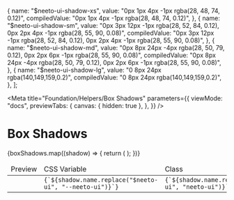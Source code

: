 
  {
    name: "$neeto-ui-shadow-xs",
    value: "0px 1px 4px -1px rgba(28, 48, 74, 0.12)",
    compiledValue: "0px 1px 4px -1px rgba(28, 48, 74, 0.12)",
  },
  {
    name: "$neeto-ui-shadow-sm",
    value:
      "0px 3px 12px -1px rgba(28, 52, 84, 0.12), 0px 2px 4px -1px rgba(28, 55, 90, 0.08)",
    compiledValue:
      "0px 3px 12px -1px rgba(28, 52, 84, 0.12), 0px 2px 4px -1px rgba(28, 55, 90, 0.08)",
  },
  {
    name: "$neeto-ui-shadow-md",
    value:
      "0px 8px 24px -4px rgba(28, 50, 79, 0.12), 0px 2px 6px -1px rgba(28, 55, 90, 0.08)",
    compiledValue:
      "0px 8px 24px -4px rgba(28, 50, 79, 0.12), 0px 2px 6px -1px rgba(28, 55, 90, 0.08)",
  },
  {
    name: "$neeto-ui-shadow-lg",
    value:
      "0 8px 24px rgba(140,149,159,0.2)",
    compiledValue:
      "0 8px 24px rgba(140,149,159,0.2)",
  },
];

<Meta
  title="Foundation/Helpers/Box Shadows"
  parameters={{
    viewMode: "docs",
    previewTabs: {
      canvas: { hidden: true },
    },
  }}
/>

<style>
  {`
  .story-demo-table tr{
      background: transparent !important;
  }
  
  `}
</style>

# Box Shadows

<table className="story-demo-table">
  <thead>
    <tr>
      <td>Preview</td>
      <td>CSS Variable</td>
      <td>Class</td>
    </tr>
  </thead>
  <tbody>
    {boxShadows.map((shadow) => {
      return (
        <tr key={shadow.name}>
          <td>
            <div className="p-6">
              <div
                className={`w-20 h-20 border bg-white ${shadow.name.replace(
                  "$neeto-ui",
                  "neeto-ui"
                )}`}
              ></div>
            </div>
          </td>
          <td>
            <code>{`${shadow.name.replace("$neeto-ui", "--neeto-ui")}`}</code>
          </td>
          <td>
            <div className="flex justify-between">
              <code>{`${shadow.name.replace("$neeto-ui", "neeto-ui")}`}</code>
            </div>
          </td>
        </tr>
      );
    })}
  </tbody>
</table>
